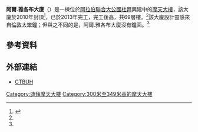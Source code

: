 {{NoteTA
|G1=地名
|G2=Toponym
}}
{{Infobox building
| name               = 阿爾.雅各布大廈<br>Al Yaqoub Tower
| image              = 
| image_size         = 250px
| caption            = 2015年的阿爾.雅各布大廈
| building_type      = 住商混和建築、飯店、辦公室
| location           = {{UAE}}[[杜拜|杜拜]]
| coordinates        = {{coord|25|12|58.87|N|55|16|47.34|E|region:AE|display=inline,title}}
| roof               = {{convert|328|m|abbr=off}}
| floor_count        = 69層 (包括地下1層)
| start_date         = 2006年
| completion_date    = 2013年3月29日
| opening            = 2013年
| floor_area         = 
| developer          = Remamco Real Estate
| architect          = Adnan Saffarini
| references         = <ref name="CTBHU">{{Cite web |language=en |title=Al Yaqoub Tower |url=http://www.skyscrapercenter.com/building/al-yaqoub-tower/389 |accessdate=2007-09-26|publisher=CTBHU | deadurl = no | archiveurl = https://web.archive.org/web/20190417185806/http://www.skyscrapercenter.com/building/al-yaqoub-tower/389 | archivedate = 2014-10-21 }}</ref><ref name="Emp1">{{Cite web |language=en |title=Al Yaqoub Tower|url=http://www.emporis.com/en/wm/bu/?id=alyaqoubtower-dubai-unitedarabemirates|accessdate=2007-09-26|publisher=Emporis.com | deadurl = no | archiveurl = https://web.archive.org/web/20160406132726/http://www.emporis.com/buildings/254755/al-yaqoub-tower-dubai-united-arab-emirates | archivedate = 2015-07-17 }}</ref>
}}

'''阿爾.雅各布大廈'''（{{lang-en|'''Al Yaqoub Tower'''}}）是一棟位於[[阿拉伯聯合大公國|阿拉伯聯合大公國]][[杜拜|杜拜]]興建中的[[摩天大樓|摩天大樓]]，該大廈於2010年封頂<ref>{{Cite web |language=en |title=The top 10 towers in Dubai |url=https://www.constructionweekonline.com/article-27988-the-top-10-towers-in-dubai |accessdate=2018-02-23 |publisher=Construction Week Online | deadurl = no | archiveurl = https://web.archive.org/web/20180223092226/http://www.constructionweekonline.com/article-27988-the-top-10-towers-in-dubai/3 | archivedate = 2018-02-23 }}</ref>，已於2013年完工，完工後高{{convert|328|m|abbr=off}}，共69層樓。<ref name="Emp1"/>該大廈設計靈感來自[[倫敦|倫敦]][[大笨鐘|大笨鐘]]；但與之不同的是，阿爾.雅各布大廈沒有[[時鐘|鐘面]]。<ref name="CTBHU"/>

== 參考資料 ==
{{Reflist}}

== 外部連結 ==
{{Commons|Al Yaquob Tower}}
* [http://buildingdb.ctbuh.org/?do=building&building_id=389 CTBUH] {{Webarchive|url=https://archive.is/20120711024044/http://buildingdb.ctbuh.org/?do=building&building_id=389 |date=2012-07-11 }}{{en}}

{{Asia-struct-stub}}
{{DEFAULTSORT:Al-Yaquob Tower}}
{{摩天大楼}}

[[Category:迪拜摩天大楼|Category:迪拜摩天大楼]]
[[Category:300米至349米高的摩天大樓|Category:300米至349米高的摩天大樓]]